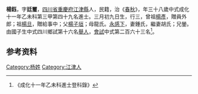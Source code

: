 {{明清人物信息框
| 姓名 = 楊鈺
| 原名 =
| 圖片名稱= 
| 圖片大小 =
| 圖片說明 = 
| 最高職務 =
| 國家 = 大明 
| 爵位 =
| 籍貫 = [[四川省|四川省]][[重慶府|重慶府]][[江津縣|江津縣]]
| 族裔 = 
| 旗籍 = 
| 字號 = 
| 諡號 =
| 出生日期 = 三月初九日
| 出生地點 =
| 逝世日期 = 
| 逝世地點 =
| 墓葬 =
| 配偶 = 鍾氏胡氏
| 親屬 = 曾祖[[楊彥|楊彥]]，祖[[楊旦|楊旦]]，父[[楊子垣|楊子垣]]，母龍氏
| 出身 =
* 成化十一年乙未科進士
| 經歷 =
| 著作 =  
*
*
*
}}
'''楊鈺'''{{BD|1438年||1497年||}}，字'''廷璽'''，[[四川省|四川省]][[重慶府|重慶府]][[江津縣|江津縣]]人，民籍，治《[[春秋|春秋]]》，年三十八歲中式成化十一年乙未科第三甲第四十九名進士。三月初九日生，行三，曾祖[[楊彥|楊彥]]，贈員外郎；祖[[楊旦|楊旦]]，贈給事中；父[[楊子垣|楊子垣]]；母龍氏。[[永感下|永感下]]，妻鍾氏，繼妻胡氏；兄鎣。由國子生中式四川鄉試第十六名[[舉人|舉人]]，[[會試|會試]]中式第二百六十三名<ref>《成化十一年乙未科進士登科錄》</ref>。

== 参考资料 ==
{{reflist}}

{{成化十一年乙未科殿试金榜}}

{{Authority control}}

{{DEFAULTSORT:Y}}
[[Category:杨姓|Category:杨姓]]
[[Category:江津人|Category:江津人]]


{{明朝人物小作品}}